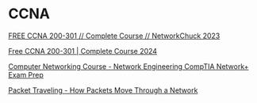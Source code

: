 # CCNA

[FREE CCNA 200-301 // Complete Course // NetworkChuck 2023](https://youtube.com/playlist?list=PLIhvC56v63IJVXv0GJcl9vO5Z6znCVb1P)

[Free CCNA 200-301 | Complete Course 2024](https://youtube.com/playlist?list=PLxbwE86jKRgMpuZuLBivzlM8s2Dk5lXBQ&si=5P7Kn6tIklUXAqCa)

[Computer Networking Course - Network Engineering CompTIA Network+ Exam Prep](https://youtu.be/qiQR5rTSshw)

[ Packet Traveling - How Packets Move Through a Network ](https://youtu.be/rYodcvhh7b8)
